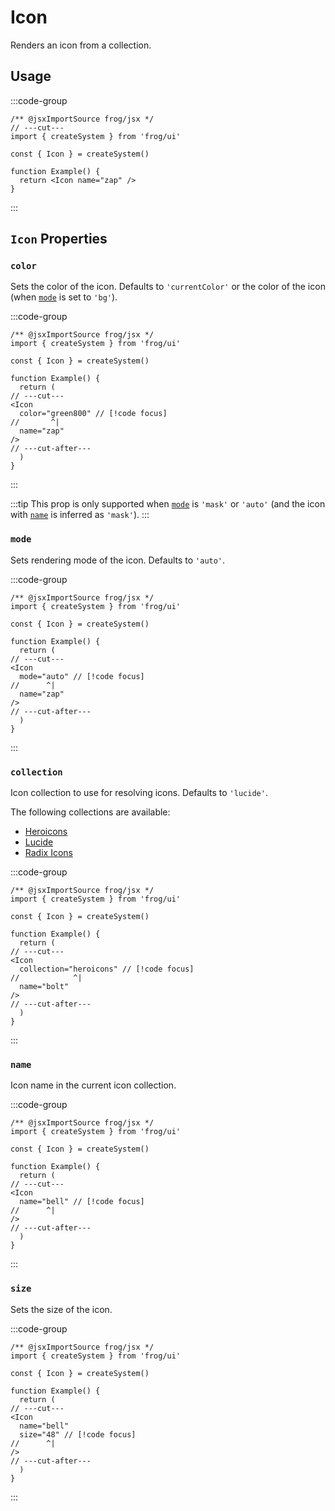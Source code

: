 
# Icon

Renders an icon from a collection.

## Usage

:::code-group
```tsx twoslash [Code]
/** @jsxImportSource frog/jsx */
// ---cut---
import { createSystem } from 'frog/ui'

const { Icon } = createSystem()

function Example() {
  return <Icon name="zap" />
}
```

<div data-title="Preview">
  <div
    style={{
      backgroundImage: "url('data:image/svg+xml;utf8,%3Csvg%20xmlns%3D%22http%3A%2F%2Fwww.w3.org%2F2000%2Fsvg%22%20width%3D%221em%22%20height%3D%221em%22%20viewBox%3D%220%200%2024%2024%22%3E%3Cpath%20fill%3D%22none%22%20stroke%3D%22currentColor%22%20stroke-linecap%3D%22round%22%20stroke-linejoin%3D%22round%22%20stroke-width%3D%222%22%20d%3D%22M4%2014a1%201%200%200%201-.78-1.63l9.9-10.2a.5.5%200%200%201%20.86.46l-1.92%206.02A1%201%200%200%200%2013%2010h7a1%201%200%200%201%20.78%201.63l-9.9%2010.2a.5.5%200%200%201-.86-.46l1.92-6.02A1%201%200%200%200%2011%2014z%22%2F%3E%3C%2Fsvg%3E')",
      backgroundColor:'transparent',
      backgroundSize:'100% 100%',
      height: '24px',
      width: '24px',
    }}
  />
</div>
:::

## `Icon` Properties

### `color`

Sets the color of the icon. Defaults to `'currentColor'` or the color of the icon (when [`mode`](#mode) is set to `'bg'`).

:::code-group
```tsx twoslash [Code]
/** @jsxImportSource frog/jsx */
import { createSystem } from 'frog/ui'

const { Icon } = createSystem()

function Example() {
  return (
// ---cut---
<Icon
  color="green800" // [!code focus]
//       ^|
  name="zap"
/>
// ---cut-after---
  )
}
```

<div data-title="Preview">
  <div
    style={{
      backgroundImage: "url('data:image/svg+xml;utf8,%3Csvg%20xmlns%3D%22http%3A%2F%2Fwww.w3.org%2F2000%2Fsvg%22%20width%3D%221em%22%20height%3D%221em%22%20viewBox%3D%220%200%2024%2024%22%3E%3Cpath%20fill%3D%22none%22%20stroke%3D%22%23009431%22%20stroke-linecap%3D%22round%22%20stroke-linejoin%3D%22round%22%20stroke-width%3D%222%22%20d%3D%22M4%2014a1%201%200%200%201-.78-1.63l9.9-10.2a.5.5%200%200%201%20.86.46l-1.92%206.02A1%201%200%200%200%2013%2010h7a1%201%200%200%201%20.78%201.63l-9.9%2010.2a.5.5%200%200%201-.86-.46l1.92-6.02A1%201%200%200%200%2011%2014z%22%2F%3E%3C%2Fsvg%3E')",
      backgroundColor:'transparent',
      backgroundSize:'100% 100%',
      height: '24px',
      width: '24px',
    }}
  />
</div>
:::

:::tip
This prop is only supported when [`mode`](#mode) is `'mask'` or `'auto'` (and the icon with [`name`](#name) is inferred as `'mask'`).
:::

### `mode`

Sets rendering mode of the icon. Defaults to `'auto'`.

:::code-group
```tsx twoslash [Code]
/** @jsxImportSource frog/jsx */
import { createSystem } from 'frog/ui'

const { Icon } = createSystem()

function Example() {
  return (
// ---cut---
<Icon
  mode="auto" // [!code focus]
//      ^|
  name="zap"
/>
// ---cut-after---
  )
}
```

<div data-title="Preview">
  <div
    style={{
      backgroundImage: "url('data:image/svg+xml;utf8,%3Csvg%20xmlns%3D%22http%3A%2F%2Fwww.w3.org%2F2000%2Fsvg%22%20width%3D%221em%22%20height%3D%221em%22%20viewBox%3D%220%200%2024%2024%22%3E%3Cpath%20fill%3D%22none%22%20stroke%3D%22currentColor%22%20stroke-linecap%3D%22round%22%20stroke-linejoin%3D%22round%22%20stroke-width%3D%222%22%20d%3D%22M4%2014a1%201%200%200%201-.78-1.63l9.9-10.2a.5.5%200%200%201%20.86.46l-1.92%206.02A1%201%200%200%200%2013%2010h7a1%201%200%200%201%20.78%201.63l-9.9%2010.2a.5.5%200%200%201-.86-.46l1.92-6.02A1%201%200%200%200%2011%2014z%22%2F%3E%3C%2Fsvg%3E')",
      backgroundColor:'transparent',
      backgroundSize:'100% 100%',
      height: '24px',
      width: '24px',
    }}
  />

</div>
:::

### `collection`

Icon collection to use for resolving icons. Defaults to `'lucide'`.

The following collections are available:
- [Heroicons](https://heroicons.com)
- [Lucide](https://lucide.dev)
- [Radix Icons](https://www.radix-ui.com/icons)

:::code-group
```tsx twoslash [Code]
/** @jsxImportSource frog/jsx */
import { createSystem } from 'frog/ui'

const { Icon } = createSystem()

function Example() {
  return (
// ---cut---
<Icon
  collection="heroicons" // [!code focus]
//            ^|
  name="bolt"
/>
// ---cut-after---
  )
}
```

<div data-title="Preview">
  <div
    style={{
      backgroundImage: "url('data:image/svg+xml;utf8,%3Csvg%20xmlns%3D%22http%3A%2F%2Fwww.w3.org%2F2000%2Fsvg%22%20width%3D%221em%22%20height%3D%221em%22%20viewBox%3D%220%200%2024%2024%22%3E%3Cpath%20fill%3D%22none%22%20stroke%3D%22currentColor%22%20stroke-linecap%3D%22round%22%20stroke-linejoin%3D%22round%22%20stroke-width%3D%221.5%22%20d%3D%22m3.75%2013.5l10.5-11.25L12%2010.5h8.25L9.75%2021.75L12%2013.5z%22%2F%3E%3C%2Fsvg%3E')",
      backgroundColor:'transparent',
      backgroundSize:'100% 100%',
      height: '24px',
      width: '24px',
    }}
  />


</div>
:::

### `name`

Icon name in the current icon collection.

:::code-group
```tsx twoslash [Code]
/** @jsxImportSource frog/jsx */
import { createSystem } from 'frog/ui'

const { Icon } = createSystem()

function Example() {
  return (
// ---cut---
<Icon
  name="bell" // [!code focus]
//      ^|
/>
// ---cut-after---
  )
}
```

<div data-title="Preview">
  <div
    style={{
      backgroundImage: "url('data:image/svg+xml;utf8,%3Csvg%20xmlns%3D%22http%3A%2F%2Fwww.w3.org%2F2000%2Fsvg%22%20width%3D%221em%22%20height%3D%221em%22%20viewBox%3D%220%200%2024%2024%22%3E%3Cpath%20fill%3D%22none%22%20stroke%3D%22currentColor%22%20stroke-linecap%3D%22round%22%20stroke-linejoin%3D%22round%22%20stroke-width%3D%222%22%20d%3D%22M6%208a6%206%200%200%201%2012%200c0%207%203%209%203%209H3s3-2%203-9m4.3%2013a1.94%201.94%200%200%200%203.4%200%22%2F%3E%3C%2Fsvg%3E')",
      backgroundColor:'transparent',
      backgroundSize:'100% 100%',
      height: '24px',
      width: '24px',
    }}
  />

</div>
:::


### `size`

Sets the size of the icon.

:::code-group
```tsx twoslash [Code]
/** @jsxImportSource frog/jsx */
import { createSystem } from 'frog/ui'

const { Icon } = createSystem()

function Example() {
  return (
// ---cut---
<Icon
  name="bell"
  size="48" // [!code focus]
//      ^|
/>
// ---cut-after---
  )
}
```

<div data-title="Preview">
  <div
    style={{
      backgroundImage: "url('data:image/svg+xml;utf8,%3Csvg%20xmlns%3D%22http%3A%2F%2Fwww.w3.org%2F2000%2Fsvg%22%20width%3D%221em%22%20height%3D%221em%22%20viewBox%3D%220%200%2024%2024%22%3E%3Cpath%20fill%3D%22none%22%20stroke%3D%22currentColor%22%20stroke-linecap%3D%22round%22%20stroke-linejoin%3D%22round%22%20stroke-width%3D%222%22%20d%3D%22M4%2014a1%201%200%200%201-.78-1.63l9.9-10.2a.5.5%200%200%201%20.86.46l-1.92%206.02A1%201%200%200%200%2013%2010h7a1%201%200%200%201%20.78%201.63l-9.9%2010.2a.5.5%200%200%201-.86-.46l1.92-6.02A1%201%200%200%200%2011%2014z%22%2F%3E%3C%2Fsvg%3E')",
      backgroundColor:'transparent',
      backgroundSize:'100% 100%',
      height: '48px',
      width: '48px',
    }}
  />
</div>
:::

